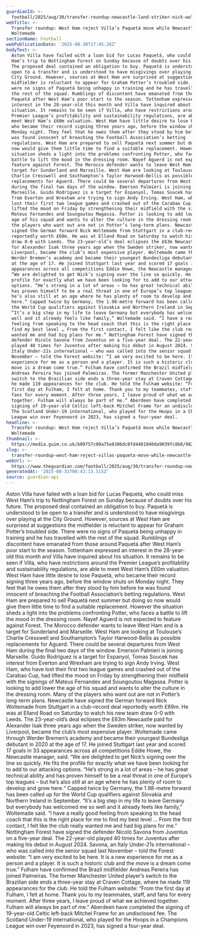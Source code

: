 ```yaml
---
guardianId: >-
  football/2025/aug/30/transfer-roundup-newcastle-land-striker-nick-woltemade-in-club-record-69m-deal
webTitle: >-
  Transfer roundup: West Ham reject Villa’s Paquetá move while Newcastle land
  Woltemade
sectionName: Football
webPublicationDate: '2025-08-30T17:45:26Z'
bodyText: >-
  Aston Villa have failed with a loan bid for Lucas Paquetá, who could miss West
  Ham’s trip to Nottingham Forest on Sunday because of doubts over his future.
  The proposed deal contained an obligation to buy. Paquetá is understood to be
  open to a transfer and is understood to have misgivings over playing at the
  City Ground. However, sources at West Ham are surprised at suggestions the
  midfielder is reluctant to appear for Graham Potter’s troubled side. There
  were no signs of Paquetá being unhappy in training and he has travelled with
  the rest of the squad. Rumblings of discontent have emanated from those around
  Paquetá after West Ham’s poor start to the season. Tottenham expressed an
  interest in the 28-year-old this month and Villa have inquired about his
  situation. It remains to be seen if Villa, who have restrictions around the
  Premier League’s profitability and sustainability regulations, are able to
  meet West Ham’s £60m valuation. West Ham have little desire to lose Paquetá,
  who became their record signing three years ago, before the window shuts on
  Monday night. They feel that he owes them after they stood by him before he
  was found innocent of breaching the Football Association’s betting
  regulations. West Ham are prepared to sell Paquetá next summer but doing so
  now would give them little time to find a suitable replacement. However the
  situation sheds a light into the problems confronting Potter, who faces a
  battle to lift the mood in the dressing room. Nayef Aguerd is not expected to
  feature against Forest. The Morocco defender wants to leave West Ham and is a
  target for Sunderland and Marseille. West Ham are looking at Toulouse’s
  Charlie Cresswell and Southampton’s Taylor Harwood-Bellis as possible
  replacements for Aguerd. There could be several departures from West Ham
  during the final two days of the window. Emerson Palmieri is joining
  Marseille. Guido Rodríguez is a target for Espanyol, Tomas Soucek has interest
  from Everton and Wrexham are trying to sign Andy Irving. West Ham, who have
  lost their first two league games and crashed out of the Carabao Cup, had
  lifted the mood on Friday by strengthening their midfield with the signings of
  Mateus Fernandes and Soungoutou Magassa. Potter is looking to add lower the
  age of his squad and wants to alter the culture in the dressing room. Many of
  the players who want out are not in Potter’s long-term plans. Newcastle have
  signed the German forward Nick Woltemade from Stuttgart in a club-record deal
  reportedly worth £69m. He was at Elland Road on Saturday to watch his new team
  draw 0-0 with Leeds. The 23-year-old’s deal eclipses the £63m Newcastle paid
  for Alexander Isak three years ago when the Sweden striker, now wanted by
  Liverpool, became the club’s most expensive player. Woltemade came through
  Werder Bremen’s academy and became their youngest Bundesliga debutant in 2020
  at the age of 17. He joined Stuttgart last year and scored 17 goals in 33
  appearances across all competitions Eddie Howe, the Newcastle manager, said:
  “We are delighted to get Nick’s signing over the line so quickly. He fits the
  profile for exactly what we have been looking for to add to our attacking
  options. “He’s strong in a lot of areas – he has great technical ability and
  has proven himself to be a real threat in one of Europe’s top leagues – but
  he’s also still at an age where he has plenty of room to develop and grow
  here.“ Capped twice by Germany, the 1.98-metre forward has been called up for
  the World Cup qualifiers against Slovakia and Northern Ireland in September.
  “It’s a big step in my life to leave Germany but everybody has welcomed me so
  well and it already feels like family,” Woltemade said. “I have a really good
  feeling from speaking to the head coach that this is the right place for me to
  find my best level … From the first contact, I felt like the club really
  wanted me and had big plans for me.” Nottingham Forest have signed the
  defender Nicolò Savona from Juventus on a five-year deal. The 22-year-old
  played 40 times for Juventus after making his debut in August 2024. Savona, an
  Italy Under-21s international – who was called into the senior squad last
  November – told the Forest website: “I am very excited to be here. It is a new
  experience for me as a person and a player. It is such a historic club and the
  move is a dream come true.” Fulham have confirmed the Brazil midfielder
  Andreas Pereira has joined Palmeiras. The former Manchester United player’s
  switch to the Brazilian side ends a three-year stay at Craven Cottage, where
  he made 119 appearances for the club. He told the Fulham website: “From the
  first day at Fulham, I felt at home. Thank you to my teammates, staff, and
  fans for every moment. After three years, I leave proud of what we achieved
  together. Fulham will always be part of me.” Aberdeen have completed the
  signing of 19-year-old Celtic left-back Mitchel Frame for an undisclosed fee.
  The Scotland Under-19 international, who played for the Hoops in a Champions
  League win over Feyenoord in 2023, has signed a four-year deal.
headline: >-
  Transfer roundup: West Ham reject Villa’s Paquetá move while Newcastle land
  Woltemade
thumbnail: >-
  https://media.guim.co.uk/b09757c00a75e8306dc8fd4481040da9039fc8b0/982_185_3906_3125/500.jpg
slug: >-
  transfer-roundup-west-ham-reject-villas-paqueta-move-while-newcastle-land-woltemade
webUrl: >-
  https://www.theguardian.com/football/2025/aug/30/transfer-roundup-newcastle-land-striker-nick-woltemade-in-club-record-69m-deal
generatedAt: '2025-08-31T08:42:13.515Z'
source: guardian-api
---
```

Aston Villa have failed with a loan bid for Lucas Paquetá, who could miss West Ham’s trip to Nottingham Forest on Sunday because of doubts over his future. The proposed deal contained an obligation to buy. Paquetá is understood to be open to a transfer and is understood to have misgivings over playing at the City Ground. However, sources at West Ham are surprised at suggestions the midfielder is reluctant to appear for Graham Potter’s troubled side. There were no signs of Paquetá being unhappy in training and he has travelled with the rest of the squad. Rumblings of discontent have emanated from those around Paquetá after West Ham’s poor start to the season. Tottenham expressed an interest in the 28-year-old this month and Villa have inquired about his situation. It remains to be seen if Villa, who have restrictions around the Premier League’s profitability and sustainability regulations, are able to meet West Ham’s £60m valuation. West Ham have little desire to lose Paquetá, who became their record signing three years ago, before the window shuts on Monday night. They feel that he owes them after they stood by him before he was found innocent of breaching the Football Association’s betting regulations. West Ham are prepared to sell Paquetá next summer but doing so now would give them little time to find a suitable replacement. However the situation sheds a light into the problems confronting Potter, who faces a battle to lift the mood in the dressing room. Nayef Aguerd is not expected to feature against Forest. The Morocco defender wants to leave West Ham and is a target for Sunderland and Marseille. West Ham are looking at Toulouse’s Charlie Cresswell and Southampton’s Taylor Harwood-Bellis as possible replacements for Aguerd. There could be several departures from West Ham during the final two days of the window. Emerson Palmieri is joining Marseille. Guido Rodríguez is a target for Espanyol, Tomas Soucek has interest from Everton and Wrexham are trying to sign Andy Irving. West Ham, who have lost their first two league games and crashed out of the Carabao Cup, had lifted the mood on Friday by strengthening their midfield with the signings of Mateus Fernandes and Soungoutou Magassa. Potter is looking to add lower the age of his squad and wants to alter the culture in the dressing room. Many of the players who want out are not in Potter’s long-term plans. Newcastle have signed the German forward Nick Woltemade from Stuttgart in a club-record deal reportedly worth £69m. He was at Elland Road on Saturday to watch his new team draw 0-0 with Leeds. The 23-year-old’s deal eclipses the £63m Newcastle paid for Alexander Isak three years ago when the Sweden striker, now wanted by Liverpool, became the club’s most expensive player. Woltemade came through Werder Bremen’s academy and became their youngest Bundesliga debutant in 2020 at the age of 17. He joined Stuttgart last year and scored 17 goals in 33 appearances across all competitions Eddie Howe, the Newcastle manager, said: “We are delighted to get Nick’s signing over the line so quickly. He fits the profile for exactly what we have been looking for to add to our attacking options. “He’s strong in a lot of areas – he has great technical ability and has proven himself to be a real threat in one of Europe’s top leagues – but he’s also still at an age where he has plenty of room to develop and grow here.“ Capped twice by Germany, the 1.98-metre forward has been called up for the World Cup qualifiers against Slovakia and Northern Ireland in September. “It’s a big step in my life to leave Germany but everybody has welcomed me so well and it already feels like family,” Woltemade said. “I have a really good feeling from speaking to the head coach that this is the right place for me to find my best level … From the first contact, I felt like the club really wanted me and had big plans for me.” Nottingham Forest have signed the defender Nicolò Savona from Juventus on a five-year deal. The 22-year-old played 40 times for Juventus after making his debut in August 2024. Savona, an Italy Under-21s international – who was called into the senior squad last November – told the Forest website: “I am very excited to be here. It is a new experience for me as a person and a player. It is such a historic club and the move is a dream come true.” Fulham have confirmed the Brazil midfielder Andreas Pereira has joined Palmeiras. The former Manchester United player’s switch to the Brazilian side ends a three-year stay at Craven Cottage, where he made 119 appearances for the club. He told the Fulham website: “From the first day at Fulham, I felt at home. Thank you to my teammates, staff, and fans for every moment. After three years, I leave proud of what we achieved together. Fulham will always be part of me.” Aberdeen have completed the signing of 19-year-old Celtic left-back Mitchel Frame for an undisclosed fee. The Scotland Under-19 international, who played for the Hoops in a Champions League win over Feyenoord in 2023, has signed a four-year deal.
